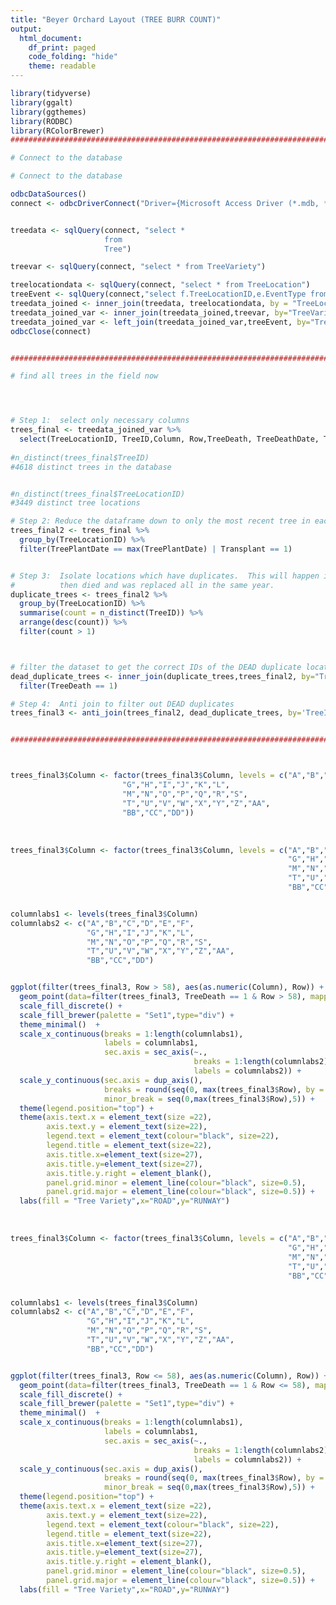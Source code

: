 ---
title: "Beyer Orchard Layout (TREE BURR COUNT)"
output:
  html_document:
    df_print: paged
    code_folding: "hide"
    theme: readable
---


```{r message=FALSE, warning=FALSE}
library(tidyverse)
library(ggalt)
library(ggthemes)
library(RODBC)
library(RColorBrewer)
#########################################################################

# Connect to the database

# Connect to the database

odbcDataSources()
connect <- odbcDriverConnect("Driver={Microsoft Access Driver (*.mdb, *.accdb)};DBQ=D:/Users/Dr Roger Beyer/Desktop/CHESTNUTS/access_database/BeyerFarm.accdb")


treedata <- sqlQuery(connect, "select *
                     from 
                     Tree")

treevar <- sqlQuery(connect, "select * from TreeVariety")

treelocationdata <- sqlQuery(connect, "select * from TreeLocation")
treeEvent <- sqlQuery(connect,"select f.TreeLocationID,e.EventType from FarmEvent as f LEFT JOIN EventType as e ON f.EventTypeID = e.EventTypeID WHERE f.EventTypeID in (22,23,24,25)")
treedata_joined <- inner_join(treedata, treelocationdata, by = "TreeLocationID")
treedata_joined_var <- inner_join(treedata_joined,treevar, by="TreeVarietyID")
treedata_joined_var <- left_join(treedata_joined_var,treeEvent, by="TreeLocationID")
odbcClose(connect)


#########################################################################

# find all trees in the field now




# Step 1:  select only necessary columns
trees_final <- treedata_joined_var %>%
  select(TreeLocationID, TreeID,Column, Row,TreeDeath, TreeDeathDate, TreePlantDate,TreeVarietyName,Pollinator,Transplant,EventType)
  
#n_distinct(trees_final$TreeID)
#4618 distinct trees in the database


#n_distinct(trees_final$TreeLocationID)
#3449 distinct tree locations

# Step 2: Reduce the dataframe down to only the most recent tree in each location.
trees_final2 <- trees_final %>% 
  group_by(TreeLocationID) %>% 
  filter(TreePlantDate == max(TreePlantDate) | Transplant == 1)


# Step 3:  Isolate locations which have duplicates.  This will happen if a tree was planted
#          then died and was replaced all in the same year.
duplicate_trees <- trees_final2 %>%
  group_by(TreeLocationID) %>%
  summarise(count = n_distinct(TreeID)) %>%
  arrange(desc(count)) %>%
  filter(count > 1) 



# filter the dataset to get the correct IDs of the DEAD duplicate locations
dead_duplicate_trees <- inner_join(duplicate_trees,trees_final2, by="TreeLocationID") %>%
  filter(TreeDeath == 1)

# Step 4:  Anti join to filter out DEAD duplicates
trees_final3 <- anti_join(trees_final2, dead_duplicate_trees, by='TreeID')


#########################################################################



trees_final3$Column <- factor(trees_final3$Column, levels = c("A","B","C","D","E","F",
                         "G","H","I","J","K","L",
                         "M","N","O","P","Q","R","S",
                         "T","U","V","W","X","Y","Z","AA",
                         "BB","CC","DD"))
```



<br>


```{r message=FALSE,warning=FALSE, fig.align="center", fig.width=18, fig.height=24}

trees_final3$Column <- factor(trees_final3$Column, levels = c("A","B","C","D","E","F",
                                                              "G","H","I","J","K","L",
                                                              "M","N","O","P","Q","R","S",
                                                              "T","U","V","W","X","Y","Z","AA",
                                                              "BB","CC","DD"))


columnlabs1 <- levels(trees_final3$Column)
columnlabs2 <- c("A","B","C","D","E","F",
                 "G","H","I","J","K","L",
                 "M","N","O","P","Q","R","S",
                 "T","U","V","W","X","Y","Z","AA",
                 "BB","CC","DD")


ggplot(filter(trees_final3, Row > 58), aes(as.numeric(Column), Row)) + geom_tile(aes(fill = EventType),colour = "white") + 
  geom_point(data=filter(trees_final3, TreeDeath == 1 & Row > 58), mapping=aes(x=as.numeric(Column), y=Row), shape=4, size=5,alpha=1,stroke=2) +
  scale_fill_discrete() + 
  scale_fill_brewer(palette = "Set1",type="div") + 
  theme_minimal()  +
  scale_x_continuous(breaks = 1:length(columnlabs1),
                     labels = columnlabs1,
                     sec.axis = sec_axis(~.,
                                         breaks = 1:length(columnlabs2),
                                         labels = columnlabs2)) + 
  scale_y_continuous(sec.axis = dup_axis(),
                     breaks = round(seq(0, max(trees_final3$Row), by = 5),1),
                     minor_break = seq(0,max(trees_final3$Row),5)) + 
  theme(legend.position="top") +
  theme(axis.text.x = element_text(size =22),
        axis.text.y = element_text(size=22),
        legend.text = element_text(colour="black", size=22),
        legend.title = element_text(size=22),
        axis.title.x=element_text(size=27),
        axis.title.y=element_text(size=27),
        axis.title.y.right = element_blank(),
        panel.grid.minor = element_line(colour="black", size=0.5),
        panel.grid.major = element_line(colour="black", size=0.5)) +
  labs(fill = "Tree Variety",x="ROAD",y="RUNWAY")

```


<br>

```{r message=FALSE,warning=FALSE, fig.align="center", fig.width=18, fig.height=24}


trees_final3$Column <- factor(trees_final3$Column, levels = c("A","B","C","D","E","F",
                                                              "G","H","I","J","K","L",
                                                              "M","N","O","P","Q","R","S",
                                                              "T","U","V","W","X","Y","Z","AA",
                                                              "BB","CC","DD"))


columnlabs1 <- levels(trees_final3$Column)
columnlabs2 <- c("A","B","C","D","E","F",
                 "G","H","I","J","K","L",
                 "M","N","O","P","Q","R","S",
                 "T","U","V","W","X","Y","Z","AA",
                 "BB","CC","DD")


ggplot(filter(trees_final3, Row <= 58), aes(as.numeric(Column), Row)) + geom_tile(aes(fill = EventType),colour = "white") + 
  geom_point(data=filter(trees_final3, TreeDeath == 1 & Row <= 58), mapping=aes(x=as.numeric(Column), y=Row), shape=4, size=5,alpha=1,stroke=2) +
  scale_fill_discrete() + 
  scale_fill_brewer(palette = "Set1",type="div") + 
  theme_minimal()  +
  scale_x_continuous(breaks = 1:length(columnlabs1),
                     labels = columnlabs1,
                     sec.axis = sec_axis(~.,
                                         breaks = 1:length(columnlabs2),
                                         labels = columnlabs2)) + 
  scale_y_continuous(sec.axis = dup_axis(),
                     breaks = round(seq(0, max(trees_final3$Row), by = 5),1),
                     minor_break = seq(0,max(trees_final3$Row),5)) + 
  theme(legend.position="top") +
  theme(axis.text.x = element_text(size =22),
        axis.text.y = element_text(size=22),
        legend.text = element_text(colour="black", size=22),
        legend.title = element_text(size=22),
        axis.title.x=element_text(size=27),
        axis.title.y=element_text(size=27),
        axis.title.y.right = element_blank(),
        panel.grid.minor = element_line(colour="black", size=0.5),
        panel.grid.major = element_line(colour="black", size=0.5)) +
  labs(fill = "Tree Variety",x="ROAD",y="RUNWAY")

```
